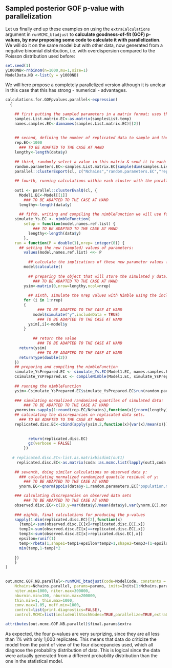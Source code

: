 ## Sampled posterior GOF p-value with parallelization

Let us finally end up these examples on using the `extraCalculations` argument in `runMCMC_btadjust` to **calculate goodness-of-fit (GOF) p-values, by now proposing some code to calculate it with parallelization.** We will do it on the same model but with other data, now generated from a negative binomial distribution, i.e. with overdispersion compared to the Poisson distribution used before:

```{r Simulating overdispersed GOF data}
set.seed(1)
y1000NB<-rnbinom(n=1000,mu=1,size=1) 
ModelData.NB <-list(y = y1000NB) 
```

We will here propose a completely parallelized version although it is unclear in this case that this has strong - numerical - advantages.

```{r Nimble GOF calculation with parallelization, cache=FALSE}

calculations.for.GOFpvalues.parallel<-expression(
  {
    
    ## first putting the sampled parameters in a matrix format; uses the as.matrix function specific to mcmc.list objects
    samples.List.matrix.EC<-as.matrix(samplesList.temp)
    names.samples.EC<-dimnames(samples.List.matrix.EC)[[2]]
    
    
    ## second, defining the number of replicated data to sample and the length of the object to replicate:
    rep.EC<-1000
      ### TO BE ADAPTED TO THE CASE AT HAND
    lengthy<-length(data$y)
    
    ## third, randomly select a value in this matrix & send it to each cluster - as well as other info: the seed could be controlled here if this is wished: and give it as values of the model and calculate the model
    random.parameters.EC<-samples.List.matrix.EC[sample(dim(samples.List.matrix.EC)[1],1),]
    parallel::clusterExport(cl, c("Nchains","random.parameters.EC","rep.EC","names.samples.EC"),envir=environment())
    
    ## fourth, running calculations within each cluster with the parallel::clusterEvalQ function
    
    out1 <- parallel::clusterEvalQ(cl, {
      Model1.EC<-Model[[1]]
        ### TO BE ADAPTED TO THE CASE AT HAND
      lengthy<-length(data$y)
    
      ## fifth, writing and compiling the nimbleFunction we will use for part of GOF p-values calculations:
    simulate_Ys.EC <- nimbleFunction(
		setup = function(model,names.ref.list) {
		    ### TO BE ADAPTED TO THE CASE AT HAND
		  lengthy<-length(data$y)
	    },
    run = function(P = double(1),nrep= integer(0)) {
      ## setting the new (sampled) values of parameters:
		values(model,names.ref.list) <<- P
		
		  ## calculate the implications of these new parameter values for all the model
		model$calculate()
		
		  ## preparing the object that will store the simulated y data:
		    ### TO BE ADAPTED TO THE CASE AT HAND
		ysim<-matrix(0,nrow=lengthy,ncol=nrep)
		
		  ## sixth, simulate the nrep values with Nimble using the includeData = TRUE option to be able to get it
		for (i in 1:nrep)
  		{
		      ### TO BE ADAPTED TO THE CASE AT HAND
		    model$simulate("y",includeData = TRUE)
		      ### TO BE ADAPTED TO THE CASE AT HAND
  		  ysim[,i]<-model$y
	  	}
		
		    ## return the value
		      ### TO BE ADAPTED TO THE CASE AT HAND
      return(ysim)
		      ### TO BE ADAPTED TO THE CASE AT HAND
      returnType(double(2))
    })
    ## preparing and compiling the nimbleFunction
    simulate_YsPrepared.EC <- simulate_Ys.EC(Model1.EC, names.samples.EC)
    Csimulate_YsPrepared.EC <- compileNimble(Model1.EC, simulate_YsPrepared.EC)
      
    ## running the nimbleFunction
    ysim<-Csimulate_YsPrepared.EC$simulate_YsPrepared.EC$run(random.parameters.EC,round(rep.EC/Nchains))
    
    ### simulating normalized randomized quantiles of simulated data:
        ### TO BE ADAPTED TO THE CASE AT HAND
    ynormsim<-sapply(1:round(rep.EC/Nchains),function(x){rnorm(lengthy)})
    ## calculating the discrepancies on replicated data sets.
      ### TO BE ADAPTED TO THE CASE AT HAND
    replicated.disc.EC<-cbind(apply(ysim,2,function(x){var(x)/mean(x)}),t(apply(ynormsim,2,function(x){c(var(x),moments::skewness(x),moments::kurtosis(x))})))
    
    
          return(replicated.disc.EC)
          gc(verbose = FALSE)
        })
    
   # replicated.disc.EC<-list.as.matrixbisdim1(out1)
     replicated.disc.EC<-as.matrix(coda::as.mcmc.list(lapply(out1,coda::as.mcmc)))
    
    ## seventh, doing similar calculations on observed data y:
      ### calculating normalized randomized quantile residual of y:
        ### TO BE ADAPTED TO THE CASE AT HAND
      ynorm.EC<-qnorm(ppois(data$y-1,random.parameters.EC["population.mean"])+runif(lengthy)*dpois(data$y,random.parameters.EC["population.mean"]))

    ### calculating discrepancies on observed data sets
        ### TO BE ADAPTED TO THE CASE AT HAND
    observed.disc.EC<-c(ID.y=var(data$y)/mean(data$y),var(ynorm.EC),moments::skewness(ynorm.EC),moments::kurtosis(ynorm.EC))
    
    ### eighth, final calculations for producing the p-values
    sapply(1:dim(replicated.disc.EC)[2],function(x)
      {temp1<-sum(observed.disc.EC[x]<replicated.disc.EC[,x])
      temp2<-sum(observed.disc.EC[x]==replicated.disc.EC[,x])
      temp3<-sum(observed.disc.EC[x]>replicated.disc.EC[,x])
      epsilon=runif(1)
      temp<-rbeta(1,shape1=temp1+epsilon*temp2+1,shape2=temp3+(1-epsilon)*temp2+1)
      min(temp,1-temp)*2
      
    })
    }
)
   

out.mcmc.GOF.NB.parallel<-runMCMC_btadjust(code=ModelCode, constants = ModelConsts, data = ModelData.NB, MCMC_language="Nimble",
    Nchains=Nchains.parallel, params=params, inits=Inits[1:Nchains.parallel],
    niter.min=1000, niter.max=300000,
    nburnin.min=100, nburnin.max=200000, 
    thin.min=1, thin.max=1000,
    conv.max=1.05, neff.min=1000,
    control=list(print.diagnostics=FALSE),
    control.MCMC=list(includeAllStochNodes=TRUE,parallelize=TRUE,extraCalculations=calculations.for.GOFpvalues.parallel))

attributes(out.mcmc.GOF.NB.parallel)$final.params$extra

```

As expected, the four p-values are very surprizing, since they are all less than 1% with only 1,000 replicates. This means that data do criticize the model from the point of view of the four discrepancies used, which all diagnose the probability distribution of data. This is logical since the data were actually generated from a different probability distribution than the one in the statistical model.
